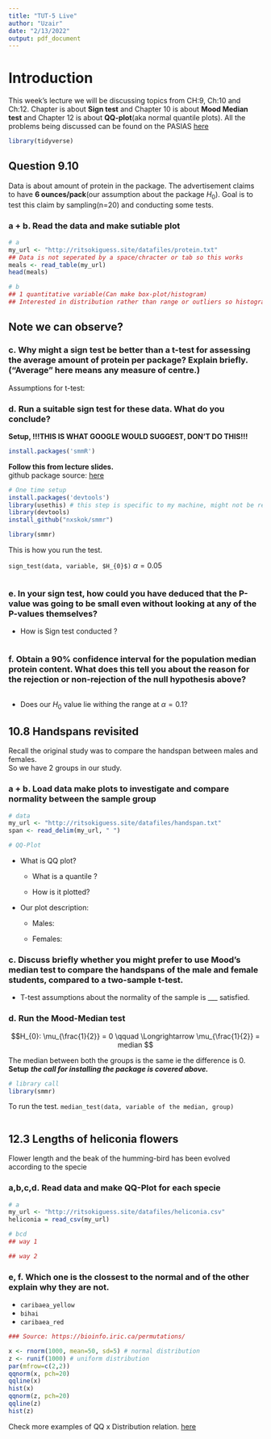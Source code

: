 ```yaml
---
title: "TUT-5 Live"
author: "Uzair"
date: "2/13/2022"
output: pdf_document
---
```

# Introduction
This week's lecture we will be discussing topics from CH:9, Ch:10 and Ch:12. Chapter is about **Sign test** and Chapter 10 is about **Mood Median test** and Chapter 12 is about **QQ-plot**(aka normal quantile plots). All the problems being discussed can be found on the PASIAS [here](https://ritsokiguess.site/pasias/)

```r
library(tidyverse)
```

## Question 9.10
Data is about amount of protein in the package. The advertisement claims to have **6 ounces/pack**(our assumption about the package $H_{0}$). Goal is to test this claim by sampling(n=20) and conducting some tests.

### a + b. Read the data and make sutiable plot 
```r
# a
my_url <- "http://ritsokiguess.site/datafiles/protein.txt"
## Data is not seperated by a space/chracter or tab so this works
meals <- read_table(my_url)
head(meals)

# b
## 1 quantitative variable(Can make box-plot/histogram)
## Interested in distribution rather than range or outliers so histogram
```
Note we can observe? \
- 

### c. Why might a sign test be better than a  t-test for assessing the average amount of protein per package? Explain briefly. (“Average” here means any measure of centre.) 
Assumptions for t-test: \


### d. Run a suitable sign test for these data. What do you conclude? 
**Setup, !!!THIS IS WHAT GOOGLE WOULD SUGGEST, DON'T DO THIS!!!** \
```r
install.packages('smmR')
```

**Follow this from lecture slides.** \
github package source: [here](https://github.com/nxskok/smmr) \
```r
# One time setup
install.packages('devtools')
library(usethis) # this step is specific to my machine, might not be required for you
library(devtools)
install_github("nxskok/smmr")
```

```r
library(smmr)
```
This is how you run the test. \

`sign_test(data, variable, $H_{0}$)` $\alpha = 0.05$
```r
```


### e. In your sign test, how could you have deduced that the P-value was going to be small even without looking at any of the P-values themselves?
- How is Sign test conducted ? \


```r

```

### f. Obtain a 90% confidence interval for the population median protein content. What does this tell you about the reason for the rejection or non-rejection of the null hypothesis above?

```r

```
- Does our $H_{0}$ value lie withing the range at $\alpha = 0.1$? \

  
## 10.8 Handspans revisited 
Recall the original study was to compare the handspan between males and females. \
So we have 2 groups in our study. \

### a + b. Load data make plots to investigate and compare normality between the sample group
```r
# data
my_url <- "http://ritsokiguess.site/datafiles/handspan.txt"
span <- read_delim(my_url, " ")

# QQ-Plot

```
- What is QQ plot? \
  - What is a quantile ?
  
  - How is it plotted? \
  
- Our plot description: \
  - Males: \
   
  - Females: \
    

### c. Discuss briefly whether you might prefer to use Mood’s median test to compare the handspans of the male and female students, compared to a two-sample t-test.
- T-test assumptions about the normality of the sample is ___ satisfied. \

### d. Run the Mood-Median test
$$H_{0}: \mu_{\frac{1}{2}} = 0 \qquad \Longrightarrow \mu_{\frac{1}{2}} = median $$

The median between both the groups is the same ie the difference is 0. \
**Setup** ***the call for installing the package is covered above.***
```r
# library call
library(smmr)
```

To run the test. `median_test(data, variable of the median, group)` \
```r
```


## 12.3 Lengths of heliconia flowers
Flower length and the beak of the humming-bird has been evolved according to the specie

### a,b,c,d. Read data and make QQ-Plot for each specie
```r
# a
my_url <- "http://ritsokiguess.site/datafiles/heliconia.csv"
heliconia = read_csv(my_url)

# bcd
## way 1

## way 2

```
### e, f. Which one is the clossest to the normal and of the other explain why they are not.
- `caribaea_yellow` 
- `bihai` 
- `caribaea_red`  
    
    


```r
### Source: https://bioinfo.iric.ca/permutations/

x <- rnorm(1000, mean=50, sd=5) # normal distribution
z <- runif(1000) # uniform distribution 
par(mfrow=c(2,2))
qqnorm(x, pch=20)
qqline(x)
hist(x)
qqnorm(z, pch=20)
qqline(z)
hist(z)

```

Check more examples of QQ x Distribution relation. [here](https://towardsdatascience.com/q-q-plots-explained-5aa8495426c0)